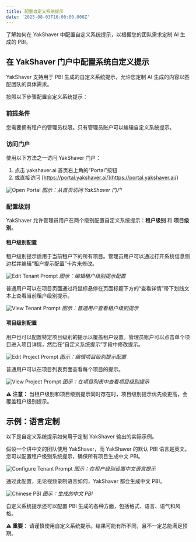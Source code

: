 ```yaml
---
title: 配置自定义系统提示
date: '2025-08-03T16:00:00.000Z'
---
```


了解如何在 YakShaver 中配置自定义系统提示，以根据您的团队需求定制 AI 生成的 PBI。

## 在 YakShaver 门户中配置系统自定义提示

YakShaver 支持用于 PBI 生成的自定义系统提示，允许您定制 AI 生成的内容以匹配团队的具体需求。

按照以下步骤配置自定义系统提示：

### 前提条件

您需要拥有租户的管理员权限。只有管理员账户可以编辑自定义系统提示。

### 访问门户

使用以下方法之一访问 YakShaver 门户：

1. 点击 yakshaver.ai 首页右上角的“Portal”按钮
2. 或直接访问 [https://portal.yakshaver.ai/](https://portal.yakshaver.ai/)

![Open Portal](/zh/YakShaver/Docs/open-portal.png)
*图示：从首页访问 YakShaver 门户*

### 配置级别

YakShaver 允许管理员用户在两个级别配置自定义系统提示：**租户级别** 和 **项目级别**。

#### 租户级别配置

租户级别提示适用于当前租户下的所有项目。管理员用户可以通过打开系统信息侧边栏并编辑“租户提示配置”卡片来修改。

![Edit Tenant Prompt](/zh/YakShaver/Docs/edit-tenant-prompt.png)
*图示：编辑租户级别提示配置*

普通用户可以在项目页面通过将鼠标悬停在页面标题下方的“查看详情”带下划线文本上查看当前租户级别提示。

![View Tenant Prompt](/zh/YakShaver/Docs/view-tenant-prompt.png)
*图示：普通用户查看租户级别提示*

#### 项目级别配置

用户也可以配置特定项目级别的提示以覆盖租户设置。管理员账户可以点击单个项目进入项目详情，然后在“自定义系统提示”字段中修改提示。

![Edit Project Prompt](/zh/YakShaver/Docs/edit-project-prompt.png)
*图示：编辑项目级别提示配置*

普通用户可以在项目列表页面查看每个项目的提示。

![View Project Prompt](/zh/YakShaver/Docs/view-project-prompt.png)
*图示：在项目列表中查看项目级别提示*

**⚠️ 注意：** 当租户级别和项目级别提示同时存在时，项目级别提示优先级更高，会覆盖租户级别提示。

## 示例：语言定制

以下是自定义系统提示如何用于定制 YakShaver 输出的实际示例。

假设一个讲中文的团队使用 YakShaver，而 YakShaver 的默认 PBI 语言是英文。您可以配置租户级别系统提示，确保所有项目生成中文 PBI。

![Configure Tenant Prompt](/zh/YakShaver/Docs/config-tenant-prompt.png)
*图示：在租户级别设置中文语言提示*

通过此配置，无论视频录制语言如何，YakShaver 都会生成中文 PBI。

![Chinese PBI](/zh/YakShaver/Docs/Chinese-PBI.png)
*图示：生成的中文 PBI*

自定义系统提示还可以配置 PBI 生成的各种方面，包括格式、语言、语气和风格。

**⚠️ 重要：** 请谨慎使用自定义系统提示。结果可能有所不同，且不一定总能满足预期。